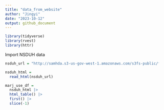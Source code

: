 ```yaml
---
title: "data_from_website"
author: "Jingyi"
date: "2023-10-12"
output: github_document
---
```



```r
library(tidyverse)
library(rvest)
library(httr)

```

Import NSDUH data

```r
nsduh_url = "http://samhda.s3-us-gov-west-1.amazonaws.com/s3fs-public/field-uploads/2k15StateFiles/NSDUHsaeShortTermCHG2015.htm"

nsduh_html =
  read_html(nsduh_url)
```


```r
marj_use_df =
  nsduh_html |>
  html_table() |>
  first() |>
  slice(-1)
```














